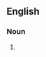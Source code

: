 {{also|farm workers}}

==English==

===Noun===
{{head|en|noun form}}

# {{plural of|farmworker|lang=en}}